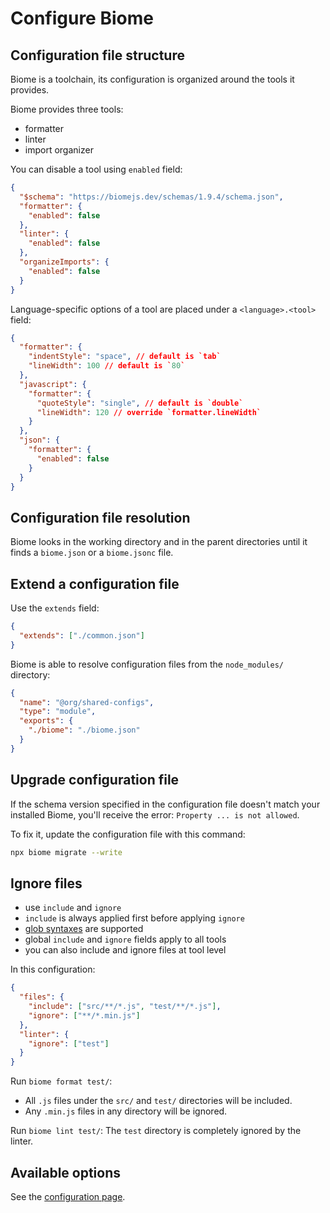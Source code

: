 # Configure Biome

## Configuration file structure

Biome is a toolchain, its configuration is organized around the tools it provides.

Biome provides three tools:
- formatter
- linter
- import organizer

You can disable a tool using `enabled` field:
```json
{
  "$schema": "https://biomejs.dev/schemas/1.9.4/schema.json",
  "formatter": {
    "enabled": false
  },
  "linter": {
    "enabled": false
  },
  "organizeImports": {
    "enabled": false
  }
}
```

Language-specific options of a tool are placed under a `<language>.<tool>` field:
```json
{
  "formatter": {
    "indentStyle": "space", // default is `tab`
    "lineWidth": 100 // default is `80`
  },
  "javascript": {
    "formatter": {
      "quoteStyle": "single", // default is `double`
      "lineWidth": 120 // override `formatter.lineWidth`
    }
  },
  "json": {
    "formatter": {
      "enabled": false
    }
  }
}
```


## Configuration file resolution

Biome looks in the working directory and in the parent directories until it finds a `biome.json` or a `biome.jsonc` file.


## Extend a configuration file

Use the `extends` field:
```json
{
  "extends": ["./common.json"]
}
```

Biome is able to resolve configuration files from the `node_modules/` directory:
```json
{
  "name": "@org/shared-configs",
  "type": "module",
  "exports": {
    "./biome": "./biome.json"
  }
}
```


## Upgrade configuration file

If the schema version specified in the configuration file doesn't match your installed Biome, you'll receive the error: `Property ... is not allowed`.

To fix it, update the configuration file with this command:
```sh
npx biome migrate --write
```


## Ignore files

- use `include` and `ignore`
- `include` is always applied first before applying `ignore`
- [glob syntaxes](https://biomejs.dev/guides/configure-biome/#glob-syntax-explained) are supported
- global `include` and `ignore` fields apply to all tools
- you can also include and ignore files at tool level 

In this configuration:

```json
{
  "files": {
    "include": ["src/**/*.js", "test/**/*.js"],
    "ignore": ["**/*.min.js"]
  },
  "linter": {
    "ignore": ["test"]
  }
}
```

Run `biome format test/`:
- All `.js` files under the `src/` and `test/` directories will be included.
- Any `.min.js` files in any directory will be ignored.

Run `biome lint test/`: The `test` directory is completely ignored by the linter.


## Available options

See the [configuration page](https://biomejs.dev/reference/configuration/).
